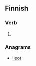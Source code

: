 ==Finnish==

===Verb===
{{head|fi|verb form}}

# {{fi-form of|teloa|type=verb|pr=third-person|pl=singular|mood=indicative|tense=past}}

===Anagrams===
* [[lieot#Finnish|lieot]]
